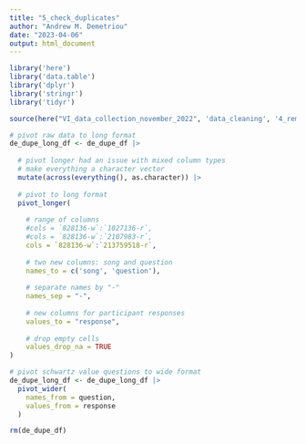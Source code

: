```yaml
---
title: "5_check_duplicates"
author: "Andrew M. Demetriou"
date: "2023-04-06"
output: html_document
---
```


```r
library('here')
library('data.table')
library('dplyr')
library('stringr')
library('tidyr')

source(here("VI_data_collection_november_2022", 'data_cleaning', '4_remove_duplicates_1.0.R'))
```


```r
# pivot raw data to long format
de_dupe_long_df <- de_dupe_df |> 
  
  # pivot longer had an issue with mixed column types
  # make everything a character vector
  mutate(across(everything(), as.character)) |>
  
  # pivot to long format
  pivot_longer(
    
    # range of columns
    #cols = `828136-w`:`1027136-r`, 
    #cols = `828136-w`:`2107983-r`, 
    cols = `828136-w`:`213759518-r`, 
  
    # two new columns: song and question
    names_to = c('song', 'question'),
  
    # separate names by "-"
    names_sep = "-", 
  
    # new columns for participant responses
    values_to = "response", 
  
    # drop empty cells
    values_drop_na = TRUE
)
```


```r
# pivot schwartz value questions to wide format
de_dupe_long_df <- de_dupe_long_df |> 
  pivot_wider(
    names_from = question, 
    values_from = response
  )
```

```r
rm(de_dupe_df)
```

